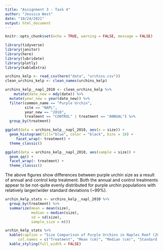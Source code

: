 ```yaml
---
title: "Assignment 3 - Task 4"
author: "Jessica West"
date: "10/24/2021"
output: html_document
---
```


```r
knitr::opts_chunk$set(echo = TRUE, warning = FALSE, message = FALSE)

library(tidyverse)
library(janitor)
library(here)
library(lubridate)
library(plotly)
library(kableExtra)
```

```r
urchins_kelp <- read_csv(here("data", "urchins.csv"))
clean_urchins_kelp <- clean_names(urchins_kelp)
```

```r
urchins_kelp__napl_2010 <- clean_urchins_kelp %>% 
    mutate(date_new = mdy(date)) %>% 
  mutate(year_new = year(date_new)) %>%
  filter(common_name == "Purple Urchin", 
         site == "NAPL", 
         year_new == "2010", 
         treatment == "CONTROL" | treatment == "ANNUAL") %>% 
  group_by(treatment)

ggplot(data = urchins_kelp__napl_2010, aes(x = size)) + 
  geom_histogram(fill="blue", color = "black", bins = 10) +
     facet_wrap(~ treatment) +
  theme_classic()

ggplot(data = urchins_kelp__napl_2010, aes(sample = size)) +
  geom_qq() +
  facet_wrap(~ treatment) +
  theme_classic()
```

The above figures show differences between purple urchin size as a result of annual and control kelp treatment. Both the annual and control treatments appear to be not-quite evenly distributed for purple urchin populations with relatively larger/wider standard deviations (~99%).

```r
urchin_kelp_stats <- urchins_kelp__napl_2010 %>% 
  group_by(treatment) %>% 
  summarize(mean = mean(size),
            median = median(size),
            sd = sd(size),
            sample_size = n())

urchin_kelp_stats %>% 
  kable(caption = "Size Comparison of Purple Urchins in Naples Reef (2010)", 
      col.names = c("Treatment", "Mean (cm)", "Median (cm)", "Standard Deviation (cm)", "Sample Size")) %>%  
  kable_styling(full_width = FALSE)
```

